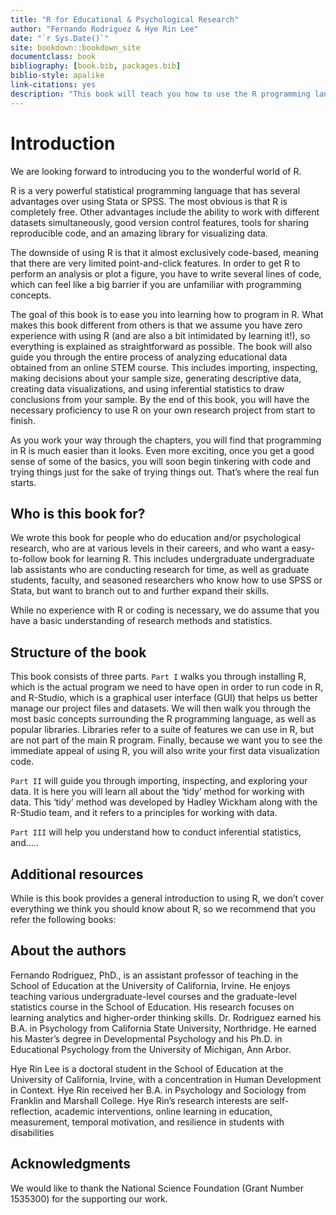 ```yaml
---
title: "R for Educational & Psychological Research"
author: "Fernando Rodriguez & Hye Rin Lee"
date: "`r Sys.Date()`"
site: bookdown::bookdown_site
documentclass: book
bibliography: [book.bib, packages.bib]
biblio-style: apalike
link-citations: yes
description: "This book will teach you how to use the R programming language for education and psychological sciences."
---
```


# Introduction

We are looking forward to introducing you to the wonderful world of R.

R is a very powerful statistical programming language that has several advantages over using Stata or SPSS. The most obvious is that R is completely free. Other advantages include the ability to work with different datasets simultaneously, good version control features, tools for sharing reproducible code, and an amazing library for visualizing data.

The downside of using R is that it almost exclusively code-based, meaning that there are very limited point-and-click features. In order to get R to perform an analysis or plot a figure, you have to write several lines of code, which can feel like a big barrier if you are unfamiliar with programming concepts.

The goal of this book is to ease you into learning how to program in R. What makes this book different from others is that we assume you have zero experience with using R (and are also a bit intimidated by learning it!), so everything is explained as straightforward as possible. The book will also guide you through the entire process of analyzing educational data obtained from an online STEM course. This includes importing, inspecting, making decisions about your sample size, generating descriptive data, creating data visualizations, and using inferential statistics to draw conclusions from your sample. By the end of this book, you will have the necessary proficiency to use R on your own research project from start to finish.

As you work your way through the chapters, you will find that programming in R is much easier than it looks. Even more exciting, once you get a good sense of some of the basics, you will soon begin tinkering with code and trying things just for the sake of trying things out. That's where the real fun starts.

## Who is this book for?

We wrote this book for people who do education and/or psychological research, who are at various levels in their careers, and who want a easy-to-follow book for learning R. This includes undergraduate undergraduate lab assistants who are conducting research for time, as well as graduate students, faculty, and seasoned researchers who know how to use SPSS or Stata, but want to branch out to and further expand their skills.

While no experience with R or coding is necessary, we do assume that you have a basic understanding of research methods and statistics.

## Structure of the book

This book consists of three parts. `Part I` walks you through installing R, which is the actual program we need to have open in order to run code in R, and R-Studio, which is a graphical user interface (GUI) that helps us better manage our project files and datasets. We will then walk you through the most basic concepts surrounding the R programming language, as well as popular libraries. Libraries refer to a suite of features we can use in R, but are not part of the main R program. Finally, because we want you to see the immediate appeal of using R, you will also write your first data visualization code.

`Part II` will guide you through importing, inspecting, and exploring your data. It is here you will learn all about the 'tidy' method for working with data. This 'tidy' method was developed by Hadley Wickham along with the R-Studio team, and it refers to a principles for working with data.

`Part III` will help you understand how to conduct inferential statistics, and.....

## Additional resources

While is this book provides a general introduction to using R, we don't cover everything we think you should know about R, so we recommend that you refer the following books:

## About the authors

Fernando Rodriguez, PhD., is an assistant professor of teaching in the School of Education at the University of California, Irvine. He enjoys teaching various undergraduate-level courses and the graduate-level statistics course in the School of Education. His research focuses on learning analytics and higher-order thinking skills. Dr. Rodriguez earned his B.A. in Psychology from California State University, Northridge. He earned his Master's degree in Developmental Psychology and his Ph.D. in Educational Psychology from the University of Michigan, Ann Arbor.

Hye Rin Lee is a doctoral student in the School of Education at the University of California, Irvine, with a concentration in Human Development in Context. Hye Rin received her B.A. in Psychology and Sociology from Franklin and Marshall College. Hye Rin's research interests are self-reflection, academic interventions, online learning in education, measurement, temporal motivation, and resilience in students with disabilities

## Acknowledgments

We would like to thank the National Science Foundation (Grant Number 1535300) for the supporting our work.
